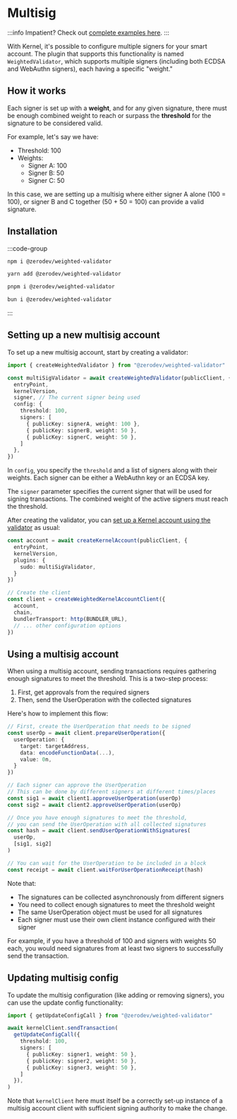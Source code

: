 # Multisig

:::info
Impatient?  Check out [complete examples here](https://github.com/zerodevapp/zerodev-examples/tree/main/multisig/main.ts).
:::

With Kernel, it's possible to configure multiple signers for your smart account. The plugin that supports this functionality is named `WeightedValidator`, which supports multiple signers (including both ECDSA and WebAuthn signers), each having a specific "weight."

## How it works

Each signer is set up with a **weight**, and for any given signature, there must be enough combined weight to reach or surpass the **threshold** for the signature to be considered valid.

For example, let's say we have:

- Threshold: 100
- Weights:
  - Signer A: 100
  - Signer B: 50
  - Signer C: 50

In this case, we are setting up a multisig where either signer A alone (100 = 100), or signer B and C together (50 + 50 = 100) can provide a valid signature.

## Installation

:::code-group
```bash [npm]
npm i @zerodev/weighted-validator
```

```bash [yarn]
yarn add @zerodev/weighted-validator
```

```bash [pnpm]
pnpm i @zerodev/weighted-validator
```

```bash [bun]
bun i @zerodev/weighted-validator
```
:::

## Setting up a new multisig account

To set up a new multisig account, start by creating a validator:

```ts
import { createWeightedValidator } from "@zerodev/weighted-validator"

const multiSigValidator = await createWeightedValidator(publicClient, {
  entryPoint,
  kernelVersion,
  signer, // The current signer being used
  config: {
    threshold: 100,
    signers: [
      { publicKey: signerA, weight: 100 },
      { publicKey: signerB, weight: 50 },
      { publicKey: signerC, weight: 50 },
    ]
  },
})
```

In `config`, you specify the `threshold` and a list of signers along with their weights. Each signer can be either a WebAuthn key or an ECDSA key.

The `signer` parameter specifies the current signer that will be used for signing transactions. The combined weight of the active signers must reach the threshold.

After creating the validator, you can [set up a Kernel account using the validator](/sdk/core-api/create-account#create-a-kernel-account) as usual:

```ts
const account = await createKernelAccount(publicClient, {
  entryPoint,
  kernelVersion,
  plugins: {
    sudo: multiSigValidator,
  }
})

// Create the client
const client = createWeightedKernelAccountClient({
  account,
  chain,
  bundlerTransport: http(BUNDLER_URL),
  // ... other configuration options
})
```

## Using a multisig account

When using a multisig account, sending transactions requires gathering enough signatures to meet the threshold. This is a two-step process:

1. First, get approvals from the required signers
2. Then, send the UserOperation with the collected signatures

Here's how to implement this flow:

```ts
// First, create the UserOperation that needs to be signed
const userOp = await client.prepareUserOperation({
  userOperation: {
    target: targetAddress,
    data: encodeFunctionData(...),
    value: 0n,
  }
})

// Each signer can approve the UserOperation
// This can be done by different signers at different times/places
const sig1 = await client1.approveUserOperation(userOp)
const sig2 = await client2.approveUserOperation(userOp)

// Once you have enough signatures to meet the threshold,
// you can send the UserOperation with all collected signatures
const hash = await client.sendUserOperationWithSignatures(
  userOp,
  [sig1, sig2]
)

// You can wait for the UserOperation to be included in a block
const receipt = await client.waitForUserOperationReceipt(hash)
```

Note that:
- The signatures can be collected asynchronously from different signers
- You need to collect enough signatures to meet the threshold weight
- The same UserOperation object must be used for all signatures
- Each signer must use their own client instance configured with their signer

For example, if you have a threshold of 100 and signers with weights 50 each, you would need signatures from at least two signers to successfully send the transaction.

## Updating multisig config

To update the multisig configuration (like adding or removing signers), you can use the update config functionality:

```ts
import { getUpdateConfigCall } from "@zerodev/weighted-validator"

await kernelClient.sendTransaction(
  getUpdateConfigCall({
    threshold: 100,
    signers: [
      { publicKey: signer1, weight: 50 },
      { publicKey: signer2, weight: 50 },
      { publicKey: signer3, weight: 50 },
    ]
  }),
)
```

Note that `kernelClient` here must itself be a correctly set-up instance of a multisig account client with sufficient signing authority to make the change.